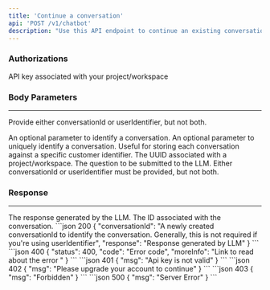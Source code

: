 ```yaml
---
title: 'Continue a conversation'
api: 'POST /v1/chatbot'
description: "Use this API endpoint to continue an existing conversation with a user"
---
```

### Authorizations
<ParamField header="x-api-key" type="string" required>
API key associated with your project/workspace
</ParamField>

### Body Parameters
___
<Note>Provide either conversationId or userIdentifier, but not both.</Note>

<ParamField body="conversationId" type="string">
  An optional parameter to identify a conversation.
</ParamField>
<ParamField body="userIdentifier" type="string">
  An optional parameter to uniquely identify a conversation. Useful for storing each conversation against a specific customer identifier.
</ParamField>
<ParamField body="projectId" type="string" required>
  The UUID associated with a project/workspace.
</ParamField>
<ParamField body="question" type="string" required>
  The question to be submitted to the LLM.
</ParamField>
<ValidationRule type="oneOf">
  Either conversationId or userIdentifier must be provided, but not both.
</ValidationRule>




### Response
___
<ResponseField name="response" type="string">
 The response generated by the LLM.
</ResponseField>
<ResponseField name="conversationId" type="string">
The ID associated with the conversation.
</ResponseField>

<ResponseExample>
   ```json 200
{
  "conversationId": "A newly created conversationId to identify the conversation. Generally, this is not required if you're using userIdentifier",
  "response": "Response generated by LLM"
}
```
```json 400
{
  "status": 400,
  "code": "Error code",
  "moreInfo": "Link to read about the error "
}
```
```json 401
{
  "msg": "Api key is not valid"
}
```
```json 402
{
  "msg": "Please upgrade your account to continue"
}
```
```json 403
{
  "msg": "Forbidden"
}
```
```json 500
{
  "msg": "Server Error"
}
```
</ResponseExample>


